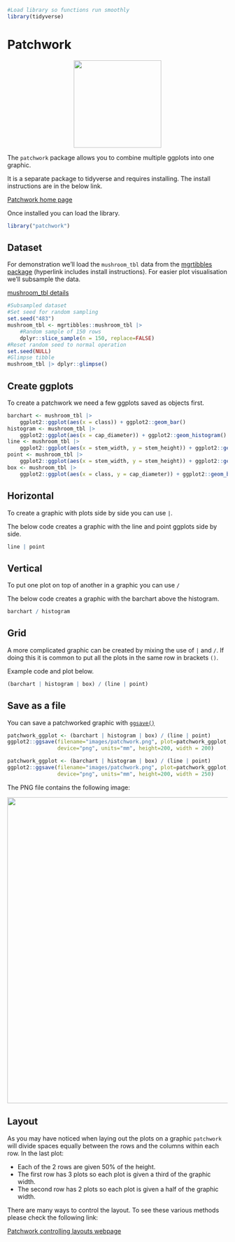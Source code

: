 ```r
#Load library so functions run smoothly
library(tidyverse)
```

# Patchwork

<center>
![](images/ggplot2_patchwork.png){style="width:200px"}
</center>

The `patchwork` package allows you to combine multiple ggplots into one graphic.

It is a separate package to tidyverse and requires installing.
The install instructions are in the below link.

[Patchwork home page](https://patchwork.data-imaginist.com/)

Once installed you can load the library.

```r
library("patchwork")
```

## Dataset

For demonstration we'll load the `mushroom_tbl` data from the [mgrtibbles package](/datasets/mgrtibbles.qmd) (hyperlink includes install instructions).
For easier plot visualisation we'll subsample the data.

[mushroom_tbl details](https://github.com/m-gemmell/mgrtibbles/wiki/mushroom_tbl)

```r
#Subsampled dataset
#Set seed for random sampling
set.seed("483")
mushroom_tbl <- mgrtibbles::mushroom_tbl |>
    #Random sample of 150 rows
    dplyr::slice_sample(n = 150, replace=FALSE)
#Reset random seed to normal operation
set.seed(NULL)
#Glimpse tibble
mushroom_tbl |> dplyr::glimpse()
```

## Create ggplots

To create a patchwork we need a few ggplots saved as objects first.

```r
barchart <- mushroom_tbl |> 
    ggplot2::ggplot(aes(x = class)) + ggplot2::geom_bar()
histogram <- mushroom_tbl |> 
    ggplot2::ggplot(aes(x = cap_diameter)) + ggplot2::geom_histogram()
line <- mushroom_tbl |> 
    ggplot2::ggplot(aes(x = stem_width, y = stem_height)) + ggplot2::geom_line()
point <- mushroom_tbl |> 
    ggplot2::ggplot(aes(x = stem_width, y = stem_height)) + ggplot2::geom_point()
box <- mushroom_tbl |> 
    ggplot2::ggplot(aes(x = class, y = cap_diameter)) + ggplot2::geom_boxplot()
```

## Horizontal

To create a graphic with plots side by side you can use `|`.

The below code creates a graphic with the line and point ggplots side by side.

```r
line | point
```

## Vertical

To put one plot on top of another in a graphic you can use `/`

The below code creates a graphic with the barchart above the histogram.

```r
barchart / histogram
```

## Grid

A more complicated graphic can be created by mixing the use of `|` and `/`.
If doing this it is common to put all the plots in the same row in brackets `()`.

Example code and plot below.

```r
(barchart | histogram | box) / (line | point)
```

## Save as a file

You can save a patchworked graphic with [`ggsave()`](/ggplot2/ggsave.qmd)

```r
patchwork_ggplot <- (barchart | histogram | box) / (line | point)
ggplot2::ggsave(filename="images/patchwork.png", plot=patchwork_ggplot,
                device="png", units="mm", height=200, width = 200)
```
```r
patchwork_ggplot <- (barchart | histogram | box) / (line | point)
ggplot2::ggsave(filename="images/patchwork.png", plot=patchwork_ggplot,
                device="png", units="mm", height=200, width = 250)
```

The PNG file contains the following image:

<center>
![](images/patchwork.png){style="width:700px"}
</center>

## Layout

As you may have noticed when laying out the plots on a graphic `patchwork` will divide spaces equally between the rows and the columns within each row.
In the last plot:

- Each of the 2 rows are given 50% of the height.
- The first row has 3 plots so each plot is given a third of the graphic width.
- The second row has 2 plots so each plot is given a half of the graphic width.

There are many ways to control the layout.
To see these various methods please check the following link:

[Patchwork controlling layouts webpage](https://patchwork.data-imaginist.com/articles/guides/layout.html)